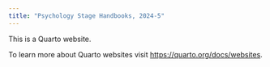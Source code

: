 ```yaml
---
title: "Psychology Stage Handbooks, 2024-5"
---
```


This is a Quarto website.

To learn more about Quarto websites visit <https://quarto.org/docs/websites>.
